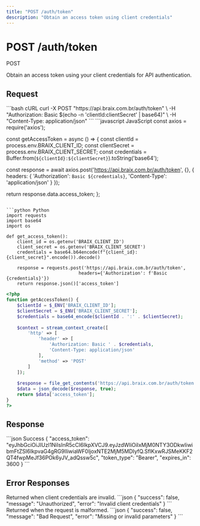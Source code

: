 ```yaml
---
title: "POST /auth/token"
description: "Obtain an access token using client credentials"
---
```


# POST /auth/token

<Badge variant="success">POST</Badge>

Obtain an access token using your client credentials for API authentication.

## Request

<RequestExample>
```bash cURL
curl -X POST "https://api.braix.com.br/auth/token" \
  -H "Authorization: Basic $(echo -n 'clientId:clientSecret' | base64)" \
  -H "Content-Type: application/json"
```
</RequestExample>

<CodeGroup>
```javascript JavaScript
const axios = require('axios');

const getAccessToken = async () => {
  const clientId = process.env.BRAIX_CLIENT_ID;
  const clientSecret = process.env.BRAIX_CLIENT_SECRET;
  const credentials = Buffer.from(`${clientId}:${clientSecret}`).toString('base64');
  
  const response = await axios.post('https://api.braix.com.br/auth/token', {}, {
    headers: {
      'Authorization': `Basic ${credentials}`,
      'Content-Type': 'application/json'
    }
  });
  
  return response.data.access_token;
};
```

```python Python
import requests
import base64
import os

def get_access_token():
    client_id = os.getenv('BRAIX_CLIENT_ID')
    client_secret = os.getenv('BRAIX_CLIENT_SECRET')
    credentials = base64.b64encode(f"{client_id}:{client_secret}".encode()).decode()
    
    response = requests.post('https://api.braix.com.br/auth/token', 
                           headers={'Authorization': f'Basic {credentials}'})
    return response.json()['access_token']
```

```php PHP
<?php
function getAccessToken() {
    $clientId = $_ENV['BRAIX_CLIENT_ID'];
    $clientSecret = $_ENV['BRAIX_CLIENT_SECRET'];
    $credentials = base64_encode($clientId . ':' . $clientSecret);
    
    $context = stream_context_create([
        'http' => [
            'header' => [
                'Authorization: Basic ' . $credentials,
                'Content-Type: application/json'
            ],
            'method' => 'POST'
        ]
    ]);
    
    $response = file_get_contents('https://api.braix.com.br/auth/token', false, $context);
    $data = json_decode($response, true);
    return $data['access_token'];
}
?>
```
</CodeGroup>

## Response

<ResponseExample>
```json Success
{
  "access_token": "eyJhbGciOiJIUzI1NiIsInR5cCI6IkpXVCJ9.eyJzdWIiOiIxMjM0NTY3ODkwIiwibmFtZSI6IkpvaG4gRG9lIiwiaWF0IjoxNTE2MjM5MDIyfQ.SflKxwRJSMeKKF2QT4fwpMeJf36POk6yJV_adQssw5c",
  "token_type": "Bearer",
  "expires_in": 3600
}
```
</ResponseExample>

## Error Responses

<ResponseField name="401 Unauthorized" type="object">
  Returned when client credentials are invalid.

  <Expandable title="Error Response">
    ```json
    {
      "success": false,
      "message": "Unauthorized",
      "error": "Invalid client credentials"
    }
    ```
  </Expandable>
</ResponseField>

<ResponseField name="400 Bad Request" type="object">
  Returned when the request is malformed.

  <Expandable title="Error Response">
    ```json
    {
      "success": false,
      "message": "Bad Request",
      "error": "Missing or invalid parameters"
    }
    ```
  </Expandable>
</ResponseField>
